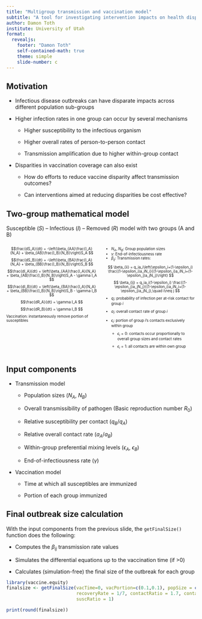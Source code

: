 ```yaml
---
title: "Multigroup transmission and vaccination model"
subtitle: "A tool for investigating intervention impacts on health disparities"
author: Damon Toth
institute: University of Utah
format:
  revealjs:
    footer: "Damon Toth"
    self-contained-math: true
    theme: simple
    slide-number: c
---
```


## Motivation {.smaller}

-   Infectious disease outbreaks can have disparate impacts across different population sub-groups

-   Higher infection rates in one group can occur by several mechanisms

    -   Higher susceptibility to the infectious organism

    -   Higher overall rates of person-to-person contact

    -   Transmission amplification due to higher within-group contact

-   Disparities in vaccination coverage can also exist

    -   How do efforts to reduce vaccine disparity affect transmission outcomes?

    -   Can interventions aimed at reducing disparities be cost effective?

## Two-group mathematical model {.smaller}

Susceptible ($S$) -- Infectious ($I$) -- Removed ($R$) model with two groups (A and B)

::::::: columns
:::: {.column width="50%"}
::: {style="font-size: 70%;"}
$$\frac{dS_A}{dt} = -\left(\beta_{AA}\frac{I_A}{N_A} + \beta_{AB}\frac{I_B}{N_B}\right)S_A
$$ $$\frac{dS_B}{dt} = -\left(\beta_{BA}\frac{I_A}{N_A} + \beta_{BB}\frac{I_B}{N_B}\right)S_B
$$ $$\frac{dI_A}{dt} = \left(\beta_{AA}\frac{I_A}{N_A} + \beta_{AB}\frac{I_B}{N_B}\right)S_A - \gamma I_A
$$ $$\frac{dI_B}{dt} = \left(\beta_{BA}\frac{I_A}{N_A} + \beta_{BB}\frac{I_B}{N_B}\right)S_B - \gamma I_B
$$ $$\frac{dR_A}{dt} = \gamma I_A
$$ $$\frac{dR_B}{dt} = \gamma I_B
$$ Vaccination: instantaneously remove portion of susceptibles
:::
::::

:::: {.column width="50%"}
::: {style="font-size: 70%;"}
-   $N_A$, $N_B$: Group population sizes
-   $\gamma$: End-of-infectiousness rate
-   $\beta_{ij}$: Transmission rates:

$$
\beta_{ii} = q_ia_i\left(\epsilon_i+(1-\epsilon_i) \frac{(1-\epsilon_i)a_iN_i}{(1-\epsilon_i)a_iN_i+(1-\epsilon_j)a_jN_j}\right)
$$ $$
\beta_{ij} = q_ia_i(1-\epsilon_i) \frac{(1-\epsilon_j)a_jN_j}{(1-\epsilon_i)a_iN_i+(1-\epsilon_j)a_jN_j},\quad i\neq j
$$

-   $q_i$: probability of infection per at-risk contact for group $i$

-   $a_i$: overall contact rate of group $i$

-   $\epsilon_i$: portion of group $i$'s contacts exclusively within group

    -   $\epsilon_i=0$: contacts occur proportionally to overall group sizes and contact rates

    -   $\epsilon_i=1$: all contacts are within own group
:::
::::
:::::::

## Input components {.smaller}

-   Transmission model

    -   Population sizes ($N_A$, $N_B$)

    -   Overall transmissibility of pathogen (Basic reproduction number $R_0$)

    -   Relative susceptibility per contact ($q_B/q_A$)

    -   Relative overall contact rate ($a_A/a_B$)

    -   Within-group preferential mixing levels ($\epsilon_A$, $\epsilon_B$)

    -   End-of-infectiousness rate ($\gamma$)

-   Vaccination model

    -   Time at which all susceptibles are immunized

    -   Portion of each group immunized

## Final outbreak size calculation {.smaller}

With the input components from the previous slide, the `getFinalSize()` function does the following:

-   Computes the $\beta_{ij}$ transmission rate values

-   Simulates the differential equations up to the vaccination time (if \>0)

-   Calculates (simulation-free) the final size of the outbreak for each group

```r
library(vaccine.equity)
finalsize <- getFinalSize(vacTime=0, vacPortion=c(0.1,0.1), popSize = c(800000, 200000), R0 = 1.5,
                          recoveryRate = 1/7, contactRatio = 1.7, contactWithinGroup = c(0.4, 0.4),
                          suscRatio = 1)
```
```r
print(round(finalsize))
```
